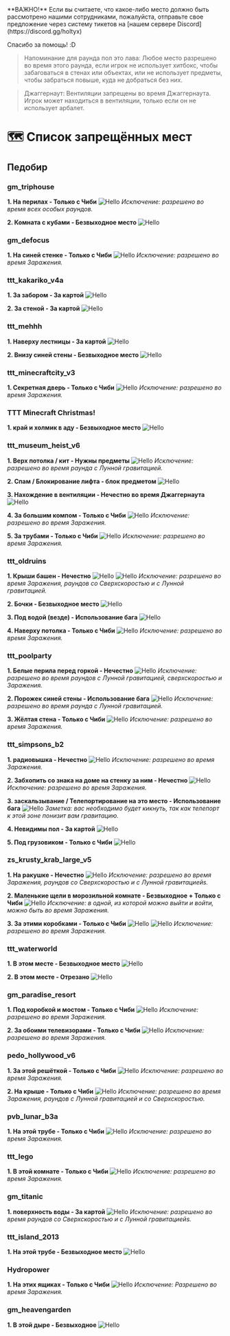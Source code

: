 
<Callout type="info" emoji="ℹ️">
   **ВАЖНО!** Если вы считаете, что какое-либо место должно быть рассмотрено нашими сотрудниками, пожалуйста, отправьте свое предложение через систему тикетов на [нашем сервере Discord](https://discord.gg/holtyx)

Спасибо за помощь! :D
</Callout>

> Напоминание для раунда пол это лава: Любое место разрешено во время этого раунда, если игрок не использует хитбокс, чтобы забаговаться в стенах или объектах, или не использует предметы, чтобы забраться повыше, куда не добраться без них.

> Джаггернаут: Вентиляции запрещены во время Джаггернаута. Игрок может находиться в вентиляции, только если он не использует арбалет.

# 🗺 Список запрещённых мест
## Педобир
### gm_triphouse
**1. На перилах - Только с Чиби**
<Image src="/spots/triphouse1.png" alt="Hello" width={500} height={500} />
*Исключение: разрешено во время всех особых раундов.*

**2. Комната с кубами - Безвыходное место**
<Image src="/spots/triphouse2.png" alt="Hello" width={500} height={500} />

### gm_defocus
**1. На синей стенке - Только с Чиби**
<Image src="/spots/defocus_wall.png" alt="Hello" width={500} height={500} />
*Исключение: разрешено во время Заражения.*

### ttt_kakariko_v4a
**1. За забором - За картой**
<Image src="/spots/kaka1.png" alt="Hello" width={500} height={500} />

**2. За стеной - За картой**
<Image src="/spots/kaka2.png" alt="Hello" width={500} height={500} />

### ttt_mehhh
**1. Наверху лестницы - За картой**
<Image src="/spots/mehh2_fixed.png" alt="Hello" width={500} height={500} />

**2. Внизу синей стены - Безвыходное место**
<Image src="/spots/mehh3.png" alt="Hello" width={500} height={500} />

### ttt_minecraftcity_v3
**1. Секретная дверь - Только с Чиби**
<Image src="/spots/city1.png" alt="Hello" width={500} height={500} />
*Исключение: разрешено во время Заражения.*

### TTT Minecraft Christmas!
**1. край и холмик в аду - Безвыходное место**
<Image src="/spots/minecraft_christmas_nether.png" alt="Hello" width={500} height={500} />

### ttt_museum_heist_v6
**1. Верх потолка / кит - Нужны предметы**
<Image src="/spots/mus1.png" alt="Hello" width={500} height={500} />
*Исключение: разрешено во время раунда с Лунной гравитацией.*

**2. Спам / Блокирование лифта - блок предметом**
<Image src="/spots/mus2.png" alt="Hello" width={500} height={500} />

**3. Нахождение в вентиляции - Нечестно во время Джаггернаута**
<Image src="/spots/mus3.png" alt="Hello" width={500} height={500} />

**4. За большим компом - Только с Чиби**
<Image src="/spots/mus4.png" alt="Hello" width={500} height={500} />
*Исключение: разрешено во время Заражения.*

**5. За трубами - Только с Чиби**
<Image src="/spots/mus5.png" alt="Hello" width={500} height={500} />
*Исключение: разрешено во время Заражения.*

### ttt_oldruins
**1. Крыши башен - Нечестно**
<Image src="/spots/old1.png" alt="Hello" width={500} height={500} />
<Image src="/spots/old4.png" alt="Hello" width={500} height={500} />
*Исключение: разрешено во время Заражения, раундов со Сверхскоростью и с Лунной гравитацией.*

**2. Бочки - Безвыходное место**
<Image src="/spots/old2.png" alt="Hello" width={500} height={500} />

**3. Под водой (везде) - Использование бага**
<Image src="/spots/old5.png" alt="Hello" width={500} height={500} />

**4. Наверху потолка - Только с Чиби**
<Image src="/spots/old6.png" alt="Hello" width={500} height={500} />
*Исключение: разрешено во время Заражения.*

### ttt_poolparty
**1. Белые перила перед горкой - Нечестно**
<Image src="/spots/water1.png" alt="Hello" width={500} height={500} />
*Исключение: разрешено во время раундов с Лунной гравитацией, сверхскоростью и Заражения.*

**2. Порожек синей стены - Использование бага**
<Image src="/spots/water2_fixed.png" alt="Hello" width={500} height={500} />
*Исключение: разрешено во время раунда с Лунной гравитацией.*

**3. Жёлтая стена - Только с Чиби**
<Image src="/spots/water3.png" alt="Hello" width={500} height={500} />
*Исключение: разрешено во время Заражения.*

### ttt_simpsons_b2
**1. радиовышка - Нечестно**
<Image src="/spots/sims1.png" alt="Hello" width={500} height={500} />
*Исключение: разрешено во время Заражения.*

**2. Забхопить со знака на доме на стенку за ним - Нечестно**
<Image src="/spots/sims2.png" alt="Hello" width={500} height={500} />
*Исключение: разрешено во время Заражения.*

**3. заскальзывание / Телепортирование на это место - Использование бага**
<Image src="/spots/sims3.png" alt="Hello" width={500} height={500} />
*Заметка: вас необходимо будет кикнуть, так как телепорт к этой зоне понизит вам гравитацию.*

**4. Невидимы пол - За картой**
<Image src="/spots/sims4.png" alt="Hello" width={500} height={500} />

**5. Под грузовиком - Только с Чиби**
<Image src="/spots/sims5.png" alt="Hello" width={500} height={500} />

### zs_krusty_krab_large_v5
**1. На ракушке - Нечестно**
<Image src="/spots/krusty1.png" alt="Hello" width={500} height={500} />
*Исключение: разрешено во время Заражения, раундов со Сверхскоростью и с Лунной гравитациейs.*

**2. Маленькие щели в морозильной комнате - Безвыходное + Только с Чиби**
<Image src="/spots/krusty2.png" alt="Hello" width={500} height={500} />
*Исключение: в одной, из которой можно выйти и войти, можно быть во время Заражения.*

**3. За этими коробками - Только с Чиби**
<Image src="/spots/krusty3.png" alt="Hello" width={500} height={500} />
<Image src="/spots/krusty4.png" alt="Hello" width={500} height={500} />
*Исключение: разрешено во время Заражения.*

### ttt_waterworld
**1. В этом месте - Безвыходное место**
<Image src="/spots/pool1.png" alt="Hello" width={500} height={500} />

**2. В этом месте - Отрезано**
<Image src="/spots/pool2.png" alt="Hello" width={500} height={500} />

### gm_paradise_resort
**1. Под коробкой и мостом - Только с Чиби**
<Image src="/spots/paradise1.png" alt="Hello" width={500} height={500} />
*Исключение: разрешено во время Заражения.*

**2. За обоими телевизорами - Только с Чиби**
<Image src="/spots/paradise2.png" alt="Hello" width={500} height={500} />
*Исключение: разрешено во время Заражения.*

### pedo_hollywood_v6
**1. За этой решёткой - Только с Чиби**
<Image src="/spots/holly.png" alt="Hello" width={500} height={500} />
*Исключение: разрешено во время Заражения.*

**2. На крыше - Только с Чиби**
<Image src="/spots/hollywood_roof.png" alt="Hello" width={500} height={500} />
*Исключение: разрешено во время Заражения, раундов с Лунной гравитацией и со Сверхскоростью.*

### pvb_lunar_b3a
**1. На этой трубе - Только с Чиби**
<Image src="/spots/lunar.png" alt="Hello" width={500} height={500} />
*Исключение: разрешено во время Заражения.*

### ttt_lego
**1. В этой комнате - Только с Чиби**
<Image src="/spots/lego.png" alt="Hello" width={500} height={500} />
*Исключение: разрешено во время Заражения.*

### gm_titanic
**1. поверхность воды - За картой**
<Image src="/spots/titanic.png" alt="Hello" width={500} height={500} />
*Исключение: разрешено во время раундов со Сверхскоростью и с Лунной гравитациейs.*

### ttt_island_2013
**1. На этой трубе - Безвыходное место**
<Image src="/spots/island.png" alt="Hello" width={500} height={500} />

### Hydropower
**1. На этих ящиках - Только с Чиби**
<Image src="/spots/Hydropower_boxes.png" alt="Hello" width={500} height={500} />
*Исключение: Разрешено во время Заражения.*

### gm_heavengarden
**1. В этой дыре - Безвыходное**
<Image src="/spots/heavengarden_hole.png" alt="Hello" width={500} height={500} />
